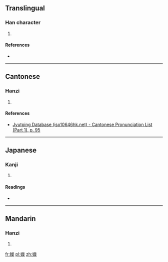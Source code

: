 ==Translingual==

===Han character===
{{Han char|rn=38|rad=女|as=13|sn=16|four=4649<sub>4</sub>|canj=女口口木 (VRRD)|ids=⿰[[女]][[喿]]}}

# {{defn|Han|sort=女13}}

====References====
* {{Han ref|kx=0272.251|dkj=06795|dj=0540.290|hdz=21083.220|uh=5B20|ud=23328|bh=E95B|bd=59739}}

----

==Cantonese==

===Hanzi===
{{yue-hanzi|jyut=[[caam2]]|y=chaam2}}

# {{defn|lang=yue|sort=女13}}

====References====
* [http://www.iso10646hk.net/jp/document/download.jsp Jyutping Database (iso10646hk.net) - Cantonese Pronunciation List (Part 1), p. 95]

----

==Japanese==

===Kanji===
{{ja-kanji|grade=|rs=女13}}

# {{defn|lang=ja|sort=女13}}

====Readings====
* {{ja-readings|on=[[さん]] (san)|kun=[[むさぼる]] (musaboru)}}

----

==Mandarin==

===Hanzi===
{{cmn-hanzi|pin=[[cān]] ([[can1]])|wg=ts'an<sup>1</sup>}}

# {{defn|lang=cmn|sort=女13}}

[[fr:嬠]]
[[pl:嬠]]
[[zh:嬠]]